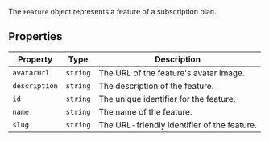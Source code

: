 The `Feature` object represents a feature of a subscription plan.

## Properties

| Property                               | Type     | Description                                 |
| -------------------------------------- | -------- | ------------------------------------------- |
| <a id="avatarurl"></a> `avatarUrl`     | `string` | The URL of the feature's avatar image.      |
| <a id="description"></a> `description` | `string` | The description of the feature.             |
| <a id="id"></a> `id`                   | `string` | The unique identifier for the feature.      |
| <a id="name"></a> `name`               | `string` | The name of the feature.                    |
| <a id="slug"></a> `slug`               | `string` | The URL-friendly identifier of the feature. |
